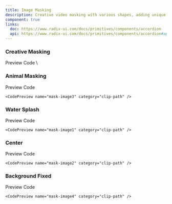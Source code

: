 ```yaml
---
title: Image Masking
description: Creative video masking with various shapes, adding unique and artistic effects to images through custom cutouts.
component: true
links:
  doc: https://www.radix-ui.com/docs/primitives/components/accordion
  api: https://www.radix-ui.com/docs/primitives/components/accordion#api-reference
---
```


### Creative Masking

<Tabs defaultValue="preview" className="w-full relative">
  <TabsList >
    <TabsTrigger value="preview">Preview</TabsTrigger>
    <TabsTrigger value="codesnippet">Code</TabsTrigger>
  </TabsList>
  <TabsContent
    value="preview"
  >
    <ComponentPreview name="mask-image0" category="clip-path">
    </ComponentPreview>

  </TabsContent>
  <TabsContent value="codesnippet">
  <CodeWrapper noExpand={true}>
    <CodePreview name="mask-image0" category="clip-path" />\
  </CodeWrapper>
  </TabsContent>
</Tabs>

### Animal Masking

<Tabs defaultValue="preview" className="w-full relative">
  <TabsList >
    <TabsTrigger value="preview">Preview</TabsTrigger>
    <TabsTrigger value="codesnippet">Code</TabsTrigger>
  </TabsList>
  <TabsContent
    value="preview"
  >
    <ComponentPreview name="mask-image3" category="clip-path">
    </ComponentPreview>

  </TabsContent>
  <TabsContent value="codesnippet">
  <CodeWrapper noExpand={true}>

    <CodePreview name="mask-image3" category="clip-path" />

  </CodeWrapper>

  </TabsContent>
</Tabs>

### Water Splash

<Tabs defaultValue="preview" className="w-full relative">
  <TabsList >
    <TabsTrigger value="preview">Preview</TabsTrigger>
    <TabsTrigger value="codesnippet">Code</TabsTrigger>
  </TabsList>
  <TabsContent
    value="preview"
  >
    <ComponentPreview basicPadding={true} name="mask-image1" category="clip-path"/>

  </TabsContent>
  <TabsContent value="codesnippet">
  <CodeWrapper noExpand={true}>

    <CodePreview name="mask-image1" category="clip-path" />

  </CodeWrapper>

  </TabsContent>
</Tabs>

### Center

<Tabs defaultValue="preview" className="w-full relative">
  <TabsList >
    <TabsTrigger value="preview">Preview</TabsTrigger>
    <TabsTrigger value="codesnippet">Code</TabsTrigger>
  </TabsList>
  <TabsContent
    value="preview"
  >
    <ComponentPreview basicPadding={true} name="mask-image2" category="clip-path"/>

  </TabsContent>
  <TabsContent value="codesnippet">
  <CodeWrapper noExpand={true}>

    <CodePreview name="mask-image2" category="clip-path" />

  </CodeWrapper>

  </TabsContent>
</Tabs>

### Background Fixed

<Tabs defaultValue="preview" className="w-full relative">
  <TabsList >
    <TabsTrigger value="preview">Preview</TabsTrigger>
    <TabsTrigger value="codesnippet">Code</TabsTrigger>
  </TabsList>
  <TabsContent
    value="preview"
  >
    <ComponentPreview basicPadding={true} name="mask-image4" category="clip-path"/>

  </TabsContent>
  <TabsContent value="codesnippet">
  <CodeWrapper noExpand={true}>

    <CodePreview name="mask-image4" category="clip-path" />

  </CodeWrapper>

  </TabsContent>
</Tabs>
